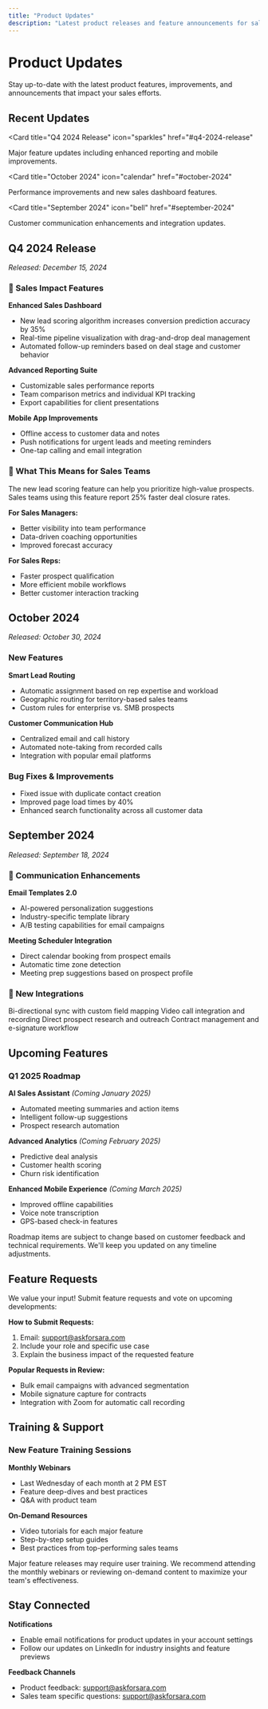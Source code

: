 ```yaml
---
title: "Product Updates"
description: "Latest product releases and feature announcements for sales teams"
---
```


# Product Updates

Stay up-to-date with the latest product features, improvements, and announcements that impact your sales efforts.

## Recent Updates

<Card
  title="Q4 2024 Release"
  icon="sparkles"
  href="#q4-2024-release"
>
  Major feature updates including enhanced reporting and mobile improvements.
</Card>

<Card
  title="October 2024"
  icon="calendar"
  href="#october-2024"
>
  Performance improvements and new sales dashboard features.
</Card>

<Card
  title="September 2024"
  icon="bell"
  href="#september-2024"
>
  Customer communication enhancements and integration updates.
</Card>

## Q4 2024 Release

*Released: December 15, 2024*

### 🎯 Sales Impact Features

**Enhanced Sales Dashboard**
- New lead scoring algorithm increases conversion prediction accuracy by 35%
- Real-time pipeline visualization with drag-and-drop deal management
- Automated follow-up reminders based on deal stage and customer behavior

**Advanced Reporting Suite**
- Customizable sales performance reports
- Team comparison metrics and individual KPI tracking
- Export capabilities for client presentations

**Mobile App Improvements**
- Offline access to customer data and notes
- Push notifications for urgent leads and meeting reminders
- One-tap calling and email integration

### 💼 What This Means for Sales Teams

<Tip>
The new lead scoring feature can help you prioritize high-value prospects. Sales teams using this feature report 25% faster deal closure rates.
</Tip>

**For Sales Managers:**
- Better visibility into team performance
- Data-driven coaching opportunities
- Improved forecast accuracy

**For Sales Reps:**
- Faster prospect qualification
- More efficient mobile workflows
- Better customer interaction tracking

## October 2024

*Released: October 30, 2024*

### New Features

**Smart Lead Routing**
- Automatic assignment based on rep expertise and workload
- Geographic routing for territory-based sales teams
- Custom rules for enterprise vs. SMB prospects

**Customer Communication Hub**
- Centralized email and call history
- Automated note-taking from recorded calls
- Integration with popular email platforms

### Bug Fixes & Improvements
- Fixed issue with duplicate contact creation
- Improved page load times by 40%
- Enhanced search functionality across all customer data

## September 2024

*Released: September 18, 2024*

### 📧 Communication Enhancements

**Email Templates 2.0**
- AI-powered personalization suggestions
- Industry-specific template library
- A/B testing capabilities for email campaigns

**Meeting Scheduler Integration**
- Direct calendar booking from prospect emails
- Automatic time zone detection
- Meeting prep suggestions based on prospect profile

### 🔗 New Integrations

<Columns cols={2}>
  <Card title="Salesforce Enhanced" icon="cloud">
    Bi-directional sync with custom field mapping
  </Card>
  <Card title="Microsoft Teams" icon="users">
    Video call integration and recording
  </Card>
  <Card title="LinkedIn Sales Navigator" icon="linkedin">
    Direct prospect research and outreach
  </Card>
  <Card title="DocuSign" icon="file-contract">
    Contract management and e-signature workflow
  </Card>
</Columns>

## Upcoming Features

### Q1 2025 Roadmap

**AI Sales Assistant** *(Coming January 2025)*
- Automated meeting summaries and action items
- Intelligent follow-up suggestions
- Prospect research automation

**Advanced Analytics** *(Coming February 2025)*
- Predictive deal analysis
- Customer health scoring
- Churn risk identification

**Enhanced Mobile Experience** *(Coming March 2025)*
- Improved offline capabilities
- Voice note transcription
- GPS-based check-in features

<Info>
Roadmap items are subject to change based on customer feedback and technical requirements. We'll keep you updated on any timeline adjustments.
</Info>

## Feature Requests

We value your input! Submit feature requests and vote on upcoming developments:

**How to Submit Requests:**
1. Email: support@askforsara.com
2. Include your role and specific use case
3. Explain the business impact of the requested feature

**Popular Requests in Review:**
- Bulk email campaigns with advanced segmentation
- Mobile signature capture for contracts
- Integration with Zoom for automatic call recording

## Training & Support

### New Feature Training Sessions

**Monthly Webinars**
- Last Wednesday of each month at 2 PM EST
- Feature deep-dives and best practices
- Q&A with product team

**On-Demand Resources**
- Video tutorials for each major feature
- Step-by-step setup guides
- Best practices from top-performing sales teams

<Warning>
Major feature releases may require user training. We recommend attending the monthly webinars or reviewing on-demand content to maximize your team's effectiveness.
</Warning>

## Stay Connected

**Notifications**
- Enable email notifications for product updates in your account settings
- Follow our updates on LinkedIn for industry insights and feature previews

**Feedback Channels**
- Product feedback: support@askforsara.com
- Sales team specific questions: support@askforsara.com